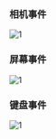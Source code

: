 

### 相机事件

![1](../assets/event_camera.png)


### 屏幕事件

![1](../assets/event_screen.png)

### 键盘事件
![1](../assets/event_keyboard.png)
